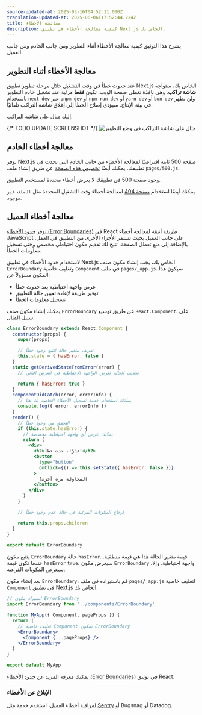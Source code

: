 ```yaml
---
source-updated-at: 2025-05-16T04:52:11.000Z
translation-updated-at: 2025-06-06T17:52:44.224Z
title: معالجة الأخطاء
description: كيفية معالجة الأخطاء في تطبيق Next.js الخاص بك.
---
```


يشرح هذا التوثيق كيفية معالجة الأخطاء أثناء التطوير ومن جانب الخادم ومن جانب العميل.

## معالجة الأخطاء أثناء التطوير

عند حدوث خطأ في وقت التشغيل خلال مرحلة تطوير تطبيق Next.js الخاص بك، ستواجه **شاشة تراكب**. وهي نافذة تغطي صفحة الويب. تكون **فقط** مرئية عند تشغيل خادم التطوير باستخدام `next dev` عبر `pnpm dev` أو `npm run dev` أو `yarn dev` أو `bun dev` ولن تظهر في بيئة الإنتاج. سيؤدي إصلاح الخطأ إلى إغلاق شاشة التراكب تلقائيًا.

إليك مثال على شاشة التراكب:

{/* TODO UPDATE SCREENSHOT */}
![مثال على شاشة التراكب في وضع التطوير](https://assets.vercel.com/image/upload/v1645118290/docs-assets/static/docs/error-handling/overlay.png)

## معالجة أخطاء الخادم

يوفر Next.js صفحة 500 ثابتة افتراضيًا لمعالجة الأخطاء من جانب الخادم التي تحدث في تطبيقك. يمكنك أيضًا [تخصيص هذه الصفحة](/docs/pages/building-your-application/routing/custom-error#customizing-the-500-page) عن طريق إنشاء ملف `pages/500.js`.

وجود صفحة 500 في تطبيقك لا يعرض أخطاء محددة لمستخدم التطبيق.

يمكنك أيضًا استخدام [صفحة 404](/docs/pages/building-your-application/routing/custom-error#404-page) لمعالجة أخطاء وقت التشغيل المحددة مثل `الملف غير موجود`.

## معالجة أخطاء العميل

توفر [حدود الأخطاء (Error Boundaries)](https://react.dev/reference/react/Component#catching-rendering-errors-with-an-error-boundary) في React طريقة أنيقة لمعالجة أخطاء JavaScript على جانب العميل بحيث تستمر الأجزاء الأخرى من التطبيق في العمل. بالإضافة إلى منع تعطل الصفحة، تتيح لك تقديم مكون احتياطي مخصص وحتى تسجيل معلومات الخطأ.

لاستخدام حدود الأخطاء في تطبيق Next.js الخاص بك، يجب إنشاء مكون صنف `ErrorBoundary` وتغليف خاصية `Component` في ملف `pages/_app.js`. سيكون هذا المكون مسؤولاً عن:

- عرض واجهة احتياطية بعد حدوث خطأ
- توفير طريقة لإعادة تعيين حالة التطبيق
- تسجيل معلومات الخطأ

يمكنك إنشاء مكون صنف `ErrorBoundary` عن طريق توسيع `React.Component`. على سبيل المثال:

```jsx
class ErrorBoundary extends React.Component {
  constructor(props) {
    super(props)

    // تعريف متغير حالة لتتبع وجود خطأ
    this.state = { hasError: false }
  }
  static getDerivedStateFromError(error) {
    // تحديث الحالة لعرض الواجهة الاحتياطية في العرض التالي

    return { hasError: true }
  }
  componentDidCatch(error, errorInfo) {
    // يمكنك استخدام خدمة تسجيل الأخطاء الخاصة بك هنا
    console.log({ error, errorInfo })
  }
  render() {
    // التحقق من وجود خطأ
    if (this.state.hasError) {
      // يمكنك عرض أي واجهة احتياطية مخصصة
      return (
        <div>
          <h2>عذرًا، حدث خطأ!</h2>
          <button
            type="button"
            onClick={() => this.setState({ hasError: false })}
          >
            المحاولة مرة أخرى؟
          </button>
        </div>
      )
    }

    // إرجاع المكونات الفرعية في حالة عدم وجود خطأ

    return this.props.children
  }
}

export default ErrorBoundary
```

يتتبع مكون `ErrorBoundary` حالة `hasError`. قيمة متغير الحالة هذا هي قيمة منطقية. عندما تكون قيمة `hasError` `true`، سيعرض مكون `ErrorBoundary` واجهة احتياطية. وإلا، سيعرض المكونات الفرعية.

بعد إنشاء مكون `ErrorBoundary`، قم باستيراده في ملف `pages/_app.js` لتغليف خاصية `Component` في تطبيق Next.js الخاص بك.

```jsx
// استيراد مكون ErrorBoundary
import ErrorBoundary from '../components/ErrorBoundary'

function MyApp({ Component, pageProps }) {
  return (
    // تغليف خاصية Component بمكون ErrorBoundary
    <ErrorBoundary>
      <Component {...pageProps} />
    </ErrorBoundary>
  )
}

export default MyApp
```

يمكنك معرفة المزيد عن [حدود الأخطاء (Error Boundaries)](https://react.dev/reference/react/Component#catching-rendering-errors-with-an-error-boundary) في توثيق React.

### الإبلاغ عن الأخطاء

لمراقبة أخطاء العميل، استخدم خدمة مثل [Sentry](https://github.com/vercel/next.js/tree/canary/examples/with-sentry) أو Bugsnag أو Datadog.